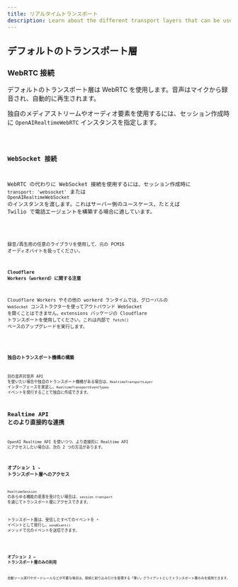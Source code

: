```yaml
---
title: リアルタイムトランスポート
description: Learn about the different transport layers that can be used with Realtime Agents.
---
```




## デフォルトのトランスポート層

### WebRTC 接続

デフォルトのトランスポート層は WebRTC を使用します。音声はマイクから録音され、自動的に再生されます。

独自のメディアストリームやオーディオ要素を使用するには、セッション作成時に `OpenAIRealtimeWebRTC` インスタンスを指定します。

<Code lang="typescript" code={customWebRTCTransportExample} />

### WebSocket 接続

WebRTC の代わりに WebSocket 接続を使用するには、セッション作成時に `transport: 'websocket'` または `OpenAIRealtimeWebSocket` のインスタンスを渡します。これはサーバー側のユースケース、たとえば Twilio で電話エージェントを構築する場合に適しています。

<Code lang="typescript" code={websocketSessionExample} />

録音/再生用の任意のライブラリを使用して、元の PCM16 オーディオバイトを扱ってください。

#### Cloudflare Workers（workerd）に関する注意

Cloudflare Workers やその他の workerd ランタイムでは、グローバルの `WebSocket` コンストラクターを使ってアウトバウンド WebSocket を開くことはできません。extensions パッケージの Cloudflare トランスポートを使用してください。これは内部で `fetch()` ベースのアップグレードを実行します。

<Code lang="typescript" code={cloudflareTransportExample} />

### 独自のトランスポート機構の構築

別の音声対音声 API を使いたい場合や独自のトランスポート機構がある場合は、`RealtimeTransportLayer` インターフェースを実装し、`RealtimeTransportEventTypes` イベントを発行することで独自に作成できます。

## Realtime API とのより直接的な連携

OpenAI Realtime API を使いつつ、より直接的に Realtime API にアクセスしたい場合は、次の 2 つの方法があります。

### オプション 1 - トランスポート層へのアクセス

`RealtimeSession` のあらゆる機能の恩恵を受けたい場合は、`session.transport` を通じてトランスポート層にアクセスできます。

トランスポート層は、受信したすべてのイベントを `*` イベントとして発行し、`sendEvent()` メソッドで元のイベントを送信できます。

<Code lang="typescript" code={transportEventsExample} />

### オプション 2 — トランスポート層のみの利用

自動ツール実行やガードレールなどが不要な場合は、接続と割り込みだけを管理する「薄い」クライアントとしてトランスポート層のみを使用できます。

<Code lang="typescript" code={thinClientExample} />
